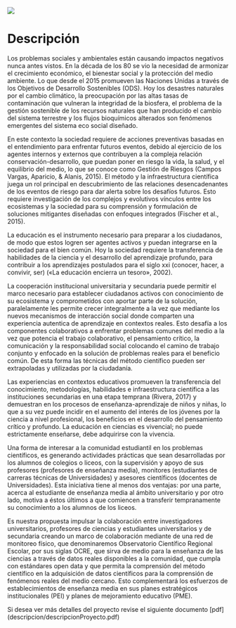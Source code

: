 
![](image/ocre.png)


# Descripción
Los problemas sociales y ambientales están causando impactos negativos nunca antes vistos. En la década de los 80 se vio la necesidad de armonizar el crecimiento económico, el bienestar social y la protección del medio ambiente. Lo que desde el 2015 promueven las Naciones Unidas a través de los Objetivos de Desarrollo Sostenibles (ODS). Hoy los desastres naturales por el cambio climático, la preocupación por las altas tasas de contaminación que vulneran la
integridad de la biosfera, el problema de la gestión sostenible de los recursos naturales que han producido el cambio del sistema terrestre y los flujos bioquímicos alterados son fenómenos emergentes del sistema eco social diseñado.

En este contexto la sociedad requiere de acciones preventivas basadas en el entendimiento para enfrentar futuros eventos, debido al ejercicio de los agentes internos y externos que contribuyen a la compleja relación conservación-desarrollo, que puedan poner en riesgo la vida, la salud, y el equilibrio del medio, lo que se conoce como Gestión de Riesgos (Campos Vargas, Aparicio, & Alanis, 2015). El método y la infraestructura científica juega un rol principal en descubrimiento de las relaciones desencadenantes de los eventos de riesgo para dar alerta sobre los desafíos futuros. Esto requiere investigación de los complejos y evolutivos vínculos entre los ecosistemas y la sociedad para su comprensión y formulación de soluciones mitigantes diseñadas con enfoques integrados (Fischer et al., 2015).

La educación es el instrumento necesario para preparar a los ciudadanos, de modo que estos logren ser agentes activos y puedan integrarse en la sociedad para el bien común. Hoy la sociedad requiere la transferencia de habilidades de la ciencia y el desarrollo del aprendizaje profundo, para contribuir a los aprendizajes postulados para el siglo xxi (conocer, hacer, a convivir, ser) («La educación encierra un tesoro», 2002).

La cooperación institucional universitaria y secundaria puede permitir el marco necesario para establecer ciudadanos activos con conocimiento de su ecosistema y comprometidos con aportar parte de la solución, paralelamente les permite crecer integralmente a la vez que mediante los nuevos mecanismos de interacción social donde comparten una
experiencia autentica de aprendizaje en contextos reales. Esto desafía a los componentes colaborativos a enfrentar problemas comunes del medio a la vez que potencia el trabajo colaborativo, el pensamiento crítico, la comunicación y la responsabilidad social colocando el camino de trabajo conjunto y enfocado en la solución de problemas reales para el beneficio común. De esta forma las técnicas del método científico pueden ser extrapoladas y utilizadas por la ciudadanía.

Las experiencias en contextos educativos promueven la transferencia del conocimiento, metodologías, habilidades e infraestructura científica a las instituciones secundarias en una etapa temprana (Rivera, 2017) y demuestran en los procesos de enseñanza-aprendizaje de niños y niñas, lo que a su vez puede incidir en el aumento del interés de los jóvenes por la ciencia a nivel profesional, los beneficios en el desarrollo del pensamiento crítico y profundo. La
educación en ciencias es vivencial; no puede estrictamente enseñarse, debe adquirirse con la vivencia.

Una forma de interesar a la comunidad estudiantil en los problemas científicos, es generando actividades prácticas que sean desarrolladas por los alumnos de colegios o liceos, con la supervisión y apoyo de sus profesores (profesores de enseñanza media), monitores (estudiantes de carreras técnicas de Universidades) y asesores científicos (docentes de Universidades). Esta iniciativa tiene al menos dos ventajas: por una parte, acerca al estudiante de enseñanza media al ámbito universitario y por otro lado, motiva a éstos últimos a que comiencen a transferir tempranamente su conocimiento a los alumnos de los liceos.

Es nuestra propuesta impulsar la colaboración entre investigadores universitarios, profesores de ciencias y estudiantes universitarios y de secundaria creando un marco de colaboración mediante de una red de monitoreo físico, que denominaremos Observatorio Científico Regional Escolar, por sus siglas OCRE, que sirva de medio para la enseñanza de las ciencias a través de datos reales disponibles a la comunidad, que cumpla con estándares
open data y que permita la comprensión del método científico en la adquisición de datos científicos para la comprensión de fenómenos reales del medio cercano. Esto complementará los esfuerzos de establecimientos de enseñanza media en sus planes estratégicos institucionales (PEI) y planes de mejoramiento educativo (PME).

Si desea ver más detalles del proyecto revise el siguiente documento [pdf] (descripcion/descripcionProyecto.pdf)

